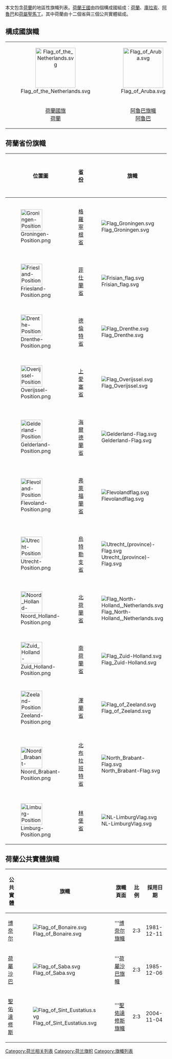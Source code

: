{{noteTA
|G1=荷兰地名
}}

本文包含[[荷蘭|荷蘭]]的地區性旗幟列表。[[荷蘭王國|荷蘭王國]]由四個構成國組成：[[荷蘭|荷蘭]]、[[庫拉索|庫拉索]]、[[阿魯巴|阿魯巴]]和[[荷屬聖馬丁|荷屬聖馬丁]]。其中荷蘭由十二個省與三個公共實體組成。

==構成國旗幟==
{| align="center" cellpadding="0" cellspacing="10" border="0" style="background-color:#F5F5F5"
|- style="background-color:#FEFEFE"
| align="center" | [[File:Flag_of_the_Netherlands.svg|125px]]
| align="center" | [[File:Flag_of_Aruba.svg|125px]]
| align="center" | [[File:Flag_of_Curaçao.svg|125px]]
| align="center" | [[File:Flag_of_Sint_Maarten.svg|125px]]
|- style="background-color:#DEDEEE"
| align="center" | [[荷蘭國旗|荷蘭國旗]]<br />[[荷蘭|荷蘭]]
| align="center" | [[阿魯巴旗幟|阿魯巴旗幟]]<br />[[阿魯巴|阿魯巴]]
| align="center" | [[古拉索旗幟|古拉索旗幟]]<br />[[古拉索|古拉索]]
| align="center" | [[荷屬聖馬丁旗幟|荷屬聖馬丁旗幟]] <br />[[荷屬聖馬丁|荷屬聖馬丁]]
|}

==荷蘭省份旗幟==
{{Gallery
|title=
|width=300
|height=250
|align=left
|File:Flags of Dutch Provinces The Hague.jpg|懸掛於[[海牙|海牙]]的荷蘭各省旗幟
}}

{| class="wikitable sortable" style="width:100%;"
!class="unsortable" style="width:70px;"|位置圖
![[荷蘭省份|省份]]
!class="unsortable" style="width:102px;"|旗幟
!class="unsortable" style="width:60px;"|旆
!class="unsortable"|旗幟頁面
!class="unsortable"|比例
!採用日期
|- style="text-align:center;"
|[[File:Groningen-Position.png|67px]]
|[[格羅寧根省|格羅寧根省]]
|[[File:Flag_Groningen.svg|border]]
|[[File:Wimpel_Groningen.png|20px]]
|'''[[格羅寧根省旗|格羅寧根省旗]]
|2:3
|1950-02-17
|- style="text-align:center;"
|[[File:Friesland-Position.png|67px]]
|[[菲仕蘭省|菲仕蘭省]]
|[[File:Frisian_flag.svg|border]]
|[[File:Wimpel_Friesland.png|20px]]
|'''[[弗里斯蘭省旗|菲仕蘭省旗]]
|9:13<br />''實際使用:'' 2:3
|1957-07-09
|- style="text-align:center;"
|[[File:Drenthe-Position.png|67px]]
|[[德倫特省|德倫特省]]
|[[File:Flag_Drenthe.svg|border]]
|[[File:Wimpel_Drenthe.png|20px]]
|'''[[德倫特省旗|德倫特省旗]]
|9:13<br />''實際使用:'' 2:3
|1947-02-19
|- style="text-align:center;"
|[[File:Overijssel-Position.png|67px]]
|[[上愛塞省|上愛塞省]]
|[[File:Flag_Overijssel.svg|border]]
|[[File:Wimpel_Overijssel.png|20px]]
|'''[[上愛塞省旗|上愛塞省旗]]
|10:17<br />''實際使用:'' 2:3
|1948-07-21
|- style="text-align:center;"
|[[File:Gelderland-Position.png|67px]]
|[[海爾德蘭省|海爾德蘭省]]
|[[File:Gelderland-Flag.svg|border]]
|[[File:Wimpel_Gelderland.png|20px]]
|'''[[海爾德蘭省旗|海爾德蘭省旗]]
|9:13<br />''實際使用:'' 2:3
|1953-4-15
|- style="text-align:center;"
|[[File:Flevoland-Position.png|67px]]
|[[弗萊福蘭省|弗萊福蘭省]]
|[[File:Flevolandflag.svg|border]]
|[[File:Wimpel_Flevoland.png|20px]]
|'''[[弗萊福蘭省旗|弗萊福蘭省旗]]
|2:3
|1986-01-09
|- style="text-align:center;"
|[[File:Utrecht-Position.png|67px]]
|[[烏特勒支省|烏特勒支省]]
|[[File:Utrecht_(province)-Flag.svg|border]]
|[[File:Wimpel_Utrecht.png|20px]]
|'''[[烏特勒支省旗|烏特勒支省旗]]
|2:3
|1952-01-15
|- style="text-align:center;"
|[[File:Noord_Holland-Position.png|67px]]
|[[北荷蘭省|北荷蘭省]]
|[[File:Flag_North-Holland,_Netherlands.svg|border]]
|[[File:Wimpel_N-Holland.png|20px]]
|'''[[北荷蘭省旗|北荷蘭省旗]]
|2:3
|1958-10-22
|- style="text-align:center;"
|[[File:Zuid_Holland-Position.png|67px]]
|[[南荷蘭省|南荷蘭省]]
|[[File:Flag_Zuid-Holland.svg|border]]
|[[File:Wimpel_Z-Holland.png|20px]]
|'''[[南荷蘭省旗|南荷蘭省旗]]
|2:3
|1986-01-01<br />''舊版:'' 1948-06-22
|- style="text-align:center;"
|[[File:Zeeland-Position.png|67px]]
|[[澤蘭省|澤蘭省]]
|[[File:Flag_of_Zeeland.svg|border]]
|[[File:Wimpel_Zeeland.png|20px]]
|'''[[澤蘭省旗|澤蘭省旗]]
|2:3
|1949-01-14
|- style="text-align:center;"
|[[File:Noord_Brabant-Position.png|67px]]
|[[北布拉班特省|北布拉班特省]]
|[[File:North_Brabant-Flag.svg|border]]
|[[File:Wimpel_N-Brabant.png|20px]]
|'''[[北布拉班特省旗|北布拉班特省旗]]
|2:3
|1959-1-21<br />''實際:'' [[中世纪|中世纪]]
|- style="text-align:center;"
|[[File:Limburg-Position.png|67px]]
|[[林堡省_(荷蘭)|林堡省]]
|[[File:NL-LimburgVlag.svg|border]]
|[[File:Wimpel_Limburg_NL.png|20px]]
|'''[[林堡省旗|林堡省旗]]
|2:3
|1953-07-28
|}

==荷蘭公共實體旗幟==
{| class="wikitable vatop" style="width:100%;"
!公共實體
!style="width:102px;"|旗幟
!旗幟頁面
!比例
!採用日期
|- style="text-align:center;"
|[[博奈尔|博奈尔]]
|[[File:Flag_of_Bonaire.svg|border]]
|'''[[博奈尔旗幟|博奈尔旗幟]]
|2:3
|1981-12-11
|- style="text-align:center;"
|[[荷屬沙巴|荷屬沙巴]]
|[[File:Flag_of_Saba.svg|border]]
|'''[[荷屬沙巴旗幟|荷屬沙巴旗幟]]
|2:3
|1985-12-06
|- style="text-align:center;"
|[[聖佑達修斯|聖佑達修斯]]
|[[File:Flag_of_Sint_Eustatius.svg|border]]
|'''[[聖佑達修斯旗幟|聖佑達修斯旗幟]]
|2:3
|2004-11-04
|}

{{旗幟列表}}

[[Category:荷兰相关列表|Category:荷兰相关列表]]
[[Category:荷兰旗帜|Category:荷兰旗帜]]
[[Category:旗幟列表|Category:旗幟列表]]